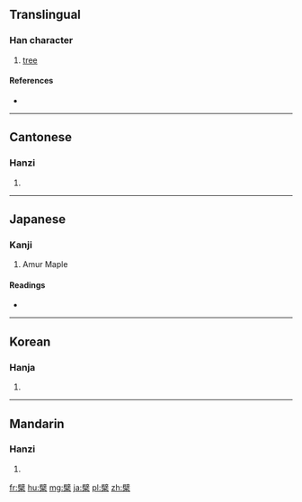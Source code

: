 ==Translingual==

===Han character===
{{Han char|rn=75|rad=木|as=13|sn=17|four=70904|canj=SJD}}

# [[tree]]

====References====
* {{Han ref|kx=0557.040|dkj=15669|dj=0946.130|hdz=21306.020|uh=6A97|ud=27287|bh=C0D0|bd=49360}}

----

==Cantonese==

===Hanzi===
{{yue-hanzi|jyut=|y=baak3}}

# {{defn|lang=yue|sort=木13}}

----

==Japanese==

===Kanji===
{{ja-kanji|grade=|rs=木13}}

#Amur Maple

====Readings====
* {{ja-readings|on=[[はく]] (haku), [[びゃく]] (byaku)|kun=[[きわだ]] (kiwada)}}

----

==Korean==

===Hanja===
{{ko-hanja|hangeul=벽|eumhun=|rv=byeok|mr=pyŏk|y=pyek}}

# {{defn|lang=ko|sort=木13}}

----

==Mandarin==

===Hanzi===
{{cmn-hanzi|pin=[[bò]] ([[bo4]])|wg=po<sup>4</sup>}}

# {{defn|lang=cmn|sort=木13}}

[[fr:檗]]
[[hu:檗]]
[[mg:檗]]
[[ja:檗]]
[[pl:檗]]
[[zh:檗]]